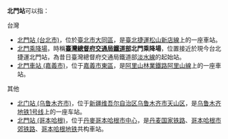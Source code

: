 '''北門站'''可以指：

;台灣
*[[北門站_(台北市)|北門站 (台北市)]]，位於[[臺北市|臺北市]][[大同區_(臺灣)|大同區]]，是[[臺北捷運|臺北捷運]][[松山新店線|松山新店線]]上的一座車站。
*[[北門乘降場|北門乘降場]]，時稱'''[[臺灣總督府交通局鐵道部|臺灣總督府交通局鐵道部]]北門乘降場'''，位置接近於現今台北捷運北門站，為昔日臺灣總督府交通局鐵道部[[淡水線_(臺鐵)|淡水線]]的起始站。
*[[北門車站_(嘉義市)|北門車站 (嘉義市)]]，位于[[嘉義市|嘉義市]][[東區_(嘉義市)|東區]]，是[[阿里山林業鐵路|阿里山林業鐵路]][[阿里山線|阿里山線]]上的一座車站。

;其他
*[[北门站_(乌鲁木齐市)|北门站 (乌鲁木齐市)]]，位于[[新疆维吾尔自治区|新疆维吾尔自治区]][[乌鲁木齐市|乌鲁木齐市]][[天山区|天山区]]，是[[乌鲁木齐地铁|乌鲁木齐地铁]][[乌鲁木齐地铁1号线|1号线]]上的一座车站。
*[[北門站_(哥本哈根)|北門站 (哥本哈根)]]，位于[[丹麥|丹麥]][[哥本哈根|哥本哈根]][[哥本哈根市中心|市中心]]，是[[丹麦国家铁路|丹麦国家铁路]]、[[哥本哈根市郊铁路|哥本哈根市郊铁路]]、[[哥本哈根地铁|哥本哈根地铁]]共构車站。

{{dab|BeiMen|Cat=三字車站名消歧義}}